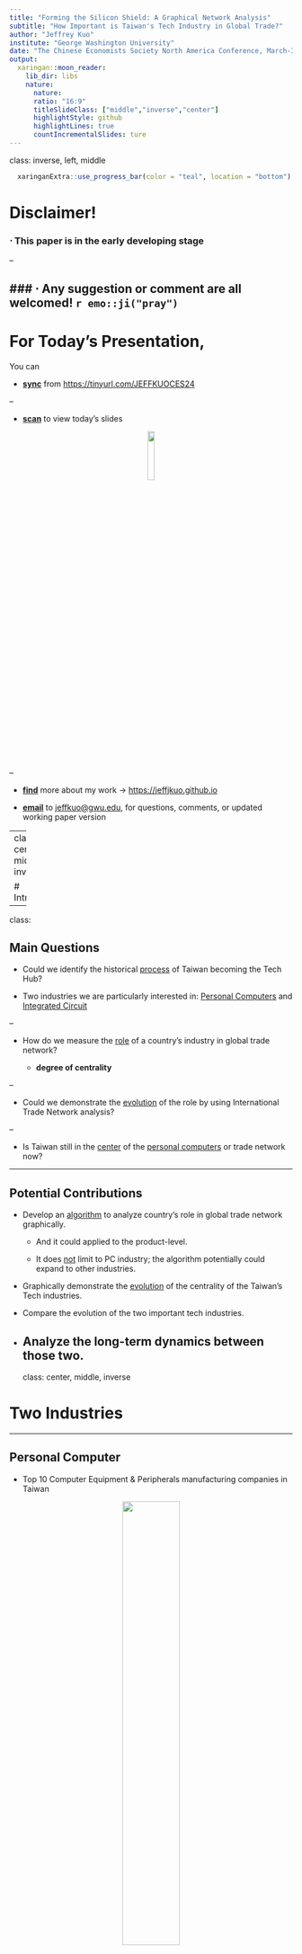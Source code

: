 ```yaml
---
title: "Forming the Silicon Shield: A Graphical Network Analysis"
subtitle: "How Important is Taiwan's Tech Industry in Global Trade?"
author: "Jeffrey Kuo"
institute: "George Washington University"
date: "The Chinese Economists Society North America Conference, March-30-2024"
output:
  xaringan::moon_reader:
    lib_dir: libs
    nature:
      nature:
      ratio: "16:9"
      titleSlideClass: ["middle","inverse","center"]
      highlightStyle: github
      highlightLines: true
      countIncrementalSlides: ture
---
```


class: inverse, left, middle

```r
  xaringanExtra::use_progress_bar(color = "teal", location = "bottom")
```

# Disclaimer!

### $\cdot$ This paper is in the early developing stage

--

### $\cdot$ Any suggestion or comment are all welcomed! `r emo::ji("pray")`
---

# For Today's Presentation, 

You can 

- <u>**sync**</u> from [https://tinyurl.com/JEFFKUOCES24](https://jeffjkuo.github.io/2024MAR_CES/CES_KUO_Slides.html#1)

--

- <u>**scan**</u> to view today's slides

<center>
<img src="JEFFKUOCES24.png" width="15%"/>
</center>

--

- <u>**find**</u> more about my work -> <https://jeffjkuo.github.io>

- <u>**email**</u> to [jeffkuo@gwu.edu](jeffkuo@gwu.edu), for questions, comments, or updated working paper version

---
class: center, middle, inverse 

# Introduction

---

class: 

## Main Questions

- Could we identify the historical <u>process</u> of Taiwan becoming the Tech Hub?

 - Two industries we are particularly interested in: <u>Personal Computers</u> and <u>Integrated Circuit</u>

--

- How do we measure the <u>role</u> of a country's industry in global trade network?

  - **degree of centrality**

--

- Could we demonstrate the <u>evolution</u> of the role by using International Trade Network analysis?

--

- Is Taiwan still in the <u>center</u> of the <u>personal computers</u> or <integrated circuit> trade network now?

---

## Potential Contributions

  - Develop an <u>algorithm</u> to analyze country's role in global trade network graphically. 
  
    - And it could applied to the product-level.
    
    - It does <u>not</u> limit to PC industry; the algorithm potentially could expand to other industries. 
  
  - Graphically demonstrate the <u>evolution</u> of the centrality of the Taiwan's Tech industries.
  
  - Compare the evolution of the two important tech industries. 
  
  - Analyze the long-term dynamics between those two.
---
class: center, middle, inverse

# Two Industries

---

## Personal Computer
- Top 10 Computer Equipment & Peripherals manufacturing companies in Taiwan 

<center> 
<img src="PC2024.png" width="45%"/>
</center>
Source: zoominfo.com
---
## TSMC Global Operation
<center>
<img src="TSMC.png" width="95%"/>
</center>

---

## Formation of Silicon Shield?

.pull-left[
.pull-left[
[**Silicon Shield**](https://www.amazon.sg/Silicon-Shield-Taiwans-Protection-Against/dp/1928704891)

(Addison, 2001)

![](siliconshield.png)
Taiwan's Protection Against Chinese Attack

]

.pull-right[
**Why Taiwan Matters?** 

(Rigger, 2011)

![](whytaiwanmatters.png)
Samll Island, Global Powerhouse


]]

.pull-right[
.pull-left[

Chip War 

(Miller, 2022)

![](chipwar.png)
The Fight for the World's Most Critical Technology
]

.pull-right[
[**World on the Brink**](https://www.amazon.com/)

(Alperovitch, 2024)
![](worldonthebrink.png)
How America Can Beat China in the Race for 21st Centry
]]


---

class: inverse, center, middle

# Theory 

<figure>
<img src="1996ITN_8471.png" width="300" height="300" />
<img src="2016ITN_8471.png" width="300" height="300" />
</figure>
1996 <--- v.s. --->  2016 

"PC Relating Products Export Network"

---

# Why Network?

- Why network analysis is a good fit to trade data?

 - Network can highlight the traits that traditional empirical analysis can't do. 
 
 - For example, 

      - Homophily (Jackson, 2014; Banerjee et al., 2013)

      - Externality (Ballester et al.; Jackson, 2014; Jackson et al., 2016)

      - Diffusion and Clusters (Choi et al. 2010; Banerjee et al., 2013)

      - Key Player (Ballester et al., 2006)

      - Formation of the Network (Cabrales et al., 2011; Jackson, 2014; Jackson et al, 2016; Corominas-Bosch,2004)

---

# International Trade Network

- International trade data can be analyzed using a network perspective, where the network is a set of countries linked by weighted and directed trade ties. ([Serrano et al., 2009](https://www.pnas.org/doi/10.1073/pnas.0808904106))

--

- International Trade Network (ITN) has various name, aka
  
  - World Trade Web (WTW)
  
  - World Trade Network (WTN)

--

- To build up the network in the International Trade setting, we need some of the attributes. 
  
  - Region 
  - Income Level
  - GDP
  - GDP per capita 
  - GDP growth
  - FDI

---

# Network Literature

- M.O. Jackson (2008) - [Social and Economic Networks](https://web.stanford.edu/~jacksonm/books.html#book)

- Nodes and Players 

 - The set $N=\{1,...,n\}$ is the _nodes_ that are involved in a network of relationships.
 
 - Sometimes ones refer it "vertices," "individuals," "agents," or "players."
 
 - In the international trade network, the nodes we have here are "countries."
 
- ITN is a "directed" network 
  - A network is _directed_ if it is possible that $g_{ij} \neq g_{ji}$ for all nodes $i$ and $j$.
 
- Degree and Network Density
  - _Degree_ of a node is the number of links that the node gets involved, which is the cardinality of the node's neighborhood. The node i's degree in a network g, denoted $d_i(g)$, is $$d_i(g) = \# \{j: g_{ji}=1 \} = \# N_i(g)$$

  - _Network Density_: the relative fraction of links that are present, and is simply the average degree divided by $n-1$
---

# Network: centrality degree of nodes

- Why centrality matters?

  - It's an important trait for a node $i$ in network $g$
  
  - Measures of centrality can be categorized into four main groups depending on the types of statistics on which they are based. 

      1. Degree: how connected a node is. (**which we focus in this project**)
    
      2. Closeness: how easily a node can reach other nodes.
    
      3. Betweenness: how important a node is in terms of connecting other nodes.
      
      4. Neighbors' Characteristics: how important, central, or influential a node's neighbors are. 
      
- Other Network's Characteristics 
  
  - Degree Distribution: a description of the relative frequencies of nodes that have different degrees. 
  - Diameter: The largest distance between any two nodes in the network. 
  - Cliquishness, Cohesiveness, and Clustering
  
---
class: inverse, middle, center
background-image: url(worldbank.jpeg)
background-size: 70%
#Data

---

## Data Sources

For product level, Harmonized System's Product Code, there are two database we can use. 

- World International Trade Solution (WITS) - https://wits.worldbank.org/
  - Maintained by World Bank Group
 
  - WITS provides international merchandise trade, tariff and non-tariff measures (NTM) data. Browse the country profile section to obtain countries exports, imports and tariff statistics along with relevant development data.
 
 - Taiwan's country code "Other Asia, nes"

 - No API. 
 
- UN Comtrade Database - https://comtradeplus.un.org/

  - They provide the API service. So we choose this one for now. 
  
- Harmonized System (HS) Codes

  - International Trade Administration (ITS) - https://www.trade.gov/harmonized-system-hs-codes
  - HS system is a global product classification system. To export, the firms need to know the HS code for their products.

---

class: inverse, middle, center

# Methodology (Algorithm)

---

# Algorithm 

- From trade flow data to graphical network

- The following steps show how we plot the network diagram and calculate the parameters.

  1. Download the data from UN Comtrade database by using the API.

  2. Find all the HS-code associated with "personal computer" and "integrated circuit."
   
      - In the HS code system, it is called "data process machines" 
  
  3. Set up the time and periods that we would like to plot. 

  4. Deciding which side we are focusing on: "imports" or "exports." 
  
  5. Clean up the data due to the naming problem of "Taiwan" in the UN database. 
  
  6. Plot it in R.  

---

# Results

- Using the 1996, 2001, 2006, 2011, 2016's PC Industry's Network as an example. 
- 1996 is the starting point of the data. 

  <img src="1996ITN_8471.png" width="90%"/>
  
---

# Results (cont.)
- 2001
   
  <img src="2001ITN_8471.png" width="80%"/>

---

# Results (cont.)
- 2006
   
  <img src="2006ITN_8471.png" width="80%"/>

---

# Results (cont.)
- 2011
   
  <img src="2011ITN_8471.png" width="80%"/>

---

# Results (cont.)
- 2016
   
  <img src="2016ITN_8471.png" width="80%"/>


---

class: middle

## Conclusion

- We can draw two major conclusions by comparing the five-year network graphs. 

  1. From the plotted results, we found the "centrality" for the PC manufacturing industry; Taiwan moved toward the sphere, while China moved toward the center of the network. 
  
  2. Intra-continental trade (color linkages) reduces while inter-continental trade (grey linkages) increases.  
  
  3. Global networks are more dense. 

## Future Work

  1. Expand this to the other industries, and compare the PC industry to other industries in the trade liberalization era. 

    - So that we maybe can find a new "shield" for Taiwan.

  2. Expand the current exercise to a macro-perspective network analysis, try to find out the _density of the network_ and the _degree of distribution_


---
class: middle, left

# Thank You!
   
   - Again, my email: [jeffkuo@gwu.edu](jeffkuo@gwu.edu)
   
   - I will join [CIER](https://www.cier.edu.tw) in Taipei this summer! 
   
   - Any comments on this paper will be highly appreciated. 

   - This presentation is made by RMarkdown [xaringan](https://github.com/yihui/xaringan) (Hsieh, 2016)


   <center> <img src="waterfront.jpg" width="30%" capation = "Georgetown Waterfront Park"/> </center>



